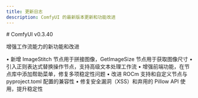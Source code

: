 ```yaml
---
title: 更新日志
description: ComfyUI 的最新版本更新和功能改进
---
```


<Update label="0.3.40" description="2024年12月19日">
# ComfyUI v0.3.40

增强工作流能力的新功能和改进

• 新增 ImageStitch 节点用于拼接图像，GetImageSize 节点用于获取图像尺寸
• 引入正则表达式替换操作节点，支持高级文本处理工作流
• 增强前端功能，在节点库中添加帮助菜单，修复多项稳定性问题
• 改进 ROCm 支持和自定义节点与 pyproject.toml 配置的兼容性
• 修复安全漏洞（XSS）和弃用的 Pillow API 使用，提升稳定性
</Update>